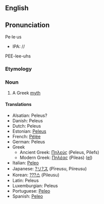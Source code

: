 {{Wikipedia}}
==English==
==Pronunciation==
Pe·le·us
*IPA: //
PEE-lee-uhs

=== Etymology ===

=== Noun ===
#A Greek [[myth]]

==== Translations ====
*Alsatian: Peleus?
*Danish: Peleus
*Dutch: Peleus
*Estonian: [[Peleus]]
*French: [[Pélée]]
*German: Peleus
*Greek
**Ancient Greek: [[Πηλεύς]] (Peleus, Pilefs)
**Modern Greek: [[Πηλέας]] (Pileas) ([[:el:Πηλέας|el]])
*Italian: [[Peleo]]
*Japanese: [[?リ?ス]] (P&#299;reusu, Piireusu)
*Korean: [[???스]] (Pileusu)
*Latin: Peleus
*Luxemburgian: Peleus
*Portuguese: [[Peleo]]
*Spanish: [[Peleo]]